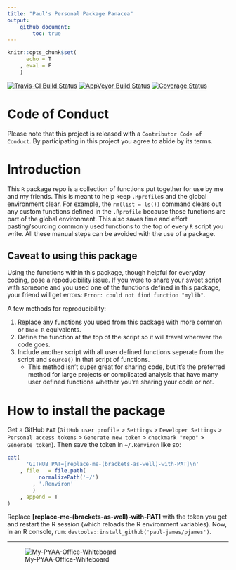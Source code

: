 ```yaml
---
title: "Paul's Personal Package Panacea"
output:
    github_document:
        toc: true
---
```


```r
knitr::opts_chunk$set(
      echo = T
    , eval = F
    )
```

<!-- README.md is generated from README.Rmd. Please edit that file -->

[![Travis-CI Build Status](https://travis-ci.org/paul-james/pjames.svg?branch=master)](https://travis-ci.org/paul-james/pjames)
[![AppVeyor Build Status](https://ci.appveyor.com/api/projects/status/github/paul-james/pjames?branch=master&svg=true)](https://ci.appveyor.com/project/paul-james/pjames)
[![Coverage Status](https://img.shields.io/codecov/c/github/paul-james/pjames/master.svg)](https://codecov.io/github/paul-james/pjames?branch=master)


# Code of Conduct

Please note that this project is released with a `Contributor Code of Conduct`. By participating in this project you agree to abide by its terms.

# Introduction

This `R` package repo is a collection of functions put together for use by me and my friends. This is meant to help keep `.Rprofile`s and the global environment clear. For example, the `rm(list = ls())` command clears out any custom functions defined in the `.Rprofile` because those functions are part of the global environment. This also saves time and effort pasting/sourcing commonly used functions to the top of every `R` script you write. All these manual steps can be avoided with the use of a package.

## Caveat to using this package

Using the functions within this package, though helpful for everyday coding, pose a repoducibility issue. If you were to share your sweet script with someone and you used one of the functions defined in this package, your friend will get errors: `Error: could not find function "mylib"`.

A few methods for reproducibility:

1. Replace any functions you used from this package with more common or `Base R` equivalents.
1. Define the function at the top of the script so it will travel wherever the code goes.
1. Include another script with all user defined functions seperate from the script and `source()` in that script of functions.
    * This method isn't super great for sharing code, but it's the preferred method for large projects or complicated analysis that have many user defined functions whether you're sharing your code or not.

# How to install the package

Get a GitHub `PAT` (`GitHub user profile` > `Settings` > `Developer Settings` > `Personal access tokens` > `Generate new token` > `checkmark "repo"` > `Generate token`). Then save the token in `~/.Renviron` like so:

```r
cat(
      'GITHUB_PAT=[replace-me-(brackets-as-well)-with-PAT]\n'
    , file   = file.path(
          normalizePath('~/')
        , '.Renviron'
        )
    , append = T
)
```

Replace **[replace-me-(brackets-as-well)-with-PAT]** with the token you get and restart the R session (which reloads the R environment variables).
Now, in an R console, run: `devtools::install_github('paul-james/pjames')`.

---

![My-PYAA-Office-Whiteboard](./.assets/pyaa-office-whiteboard.jpg)
